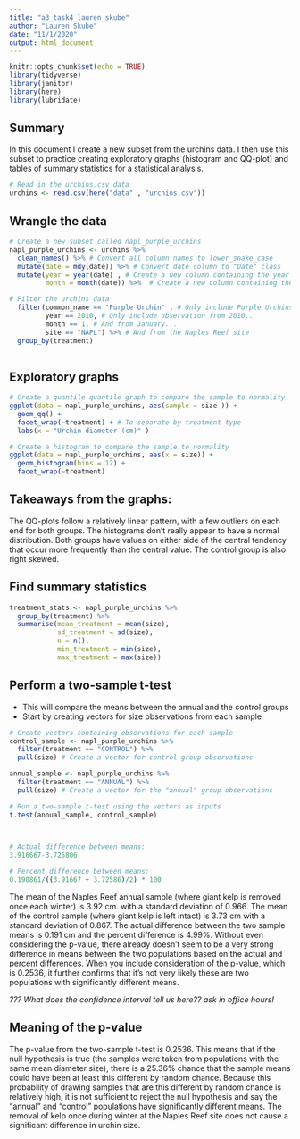 ```yaml
---
title: "a3_task4_lauren_skube"
author: "Lauren Skube"
date: "11/1/2020"
output: html_document
---
```


```r
knitr::opts_chunk$set(echo = TRUE)
library(tidyverse)
library(janitor)
library(here)
library(lubridate)
```

## Summary 
In this document I create a new subset from the urchins data. I then use this subset to practice creating exploratory graphs (histogram and QQ-plot) and tables of summary statistics for a statistical analysis. 

```r
# Read in the urchins.csv data 
urchins <- read.csv(here("data" , "urchins.csv"))
```

## Wrangle the data 

```r
# Create a new subset called napl_purple_urchins
napl_purple_urchins <- urchins %>% 
  clean_names() %>% # Convert all column names to lower_snake_case
  mutate(date = mdy(date)) %>% # Convert date column to "Date" class
  mutate(year = year(date) , # Create a new column containing the year
         month = month(date)) %>%  # Create a new column containing the month

# Filter the urchins data 
  filter(common_name == "Purple Urchin" , # Only include Purple Urchins
         year == 2010, # Only include observation from 2010..
         month == 1, # And from January...
         site == "NAPL") %>% # And from the Naples Reef site 
  group_by(treatment)
  
```

## Exploratory graphs 

```r
# Create a quantile-quantile graph to compare the sample to normality
ggplot(data = napl_purple_urchins, aes(sample = size )) + 
  geom_qq() + 
  facet_wrap(~treatment) + # To separate by treatment type
  labs(x = "Urchin diameter (cm)" )
```

```r
# Create a histogram to compare the sample to normality 
ggplot(data = napl_purple_urchins, aes(x = size)) + 
  geom_histogram(bins = 12) + 
  facet_wrap(~treatment) 
```

## Takeaways from the graphs:
The QQ-plots follow a relatively linear pattern, with a few outliers on each end for both groups. The histograms don't really appear to have a normal distribution. Both groups have values on either side of the central tendency that occur more frequently than the central value. The control group is also right skewed. 

## Find summary statistics 

```r
treatment_stats <- napl_purple_urchins %>% 
  group_by(treatment) %>% 
  summarise(mean_treatment = mean(size), 
            sd_treatment = sd(size), 
            n = n(), 
            min_treatment = min(size), 
            max_treatment = max(size))
```

## Perform a two-sample t-test 
- This will compare the means between the annual and the control groups
- Start by creating vectors for size observations from each sample

```r
# Create vectors containing observations for each sample 
control_sample <- napl_purple_urchins %>% 
  filter(treatment == "CONTROL") %>% 
  pull(size) # Create a vector for control group observations

annual_sample <- napl_purple_urchins %>% 
  filter(treatment == "ANNUAL") %>% 
  pull(size) # Create a vector for the "annual" group observations

# Run a two-sample t-test using the vectors as inputs
t.test(annual_sample, control_sample)

  
```

```r
# Actual difference between means: 
3.916667-3.725806

# Percent difference between means: 
0.190861/((3.91667 + 3.72586)/2) * 100
```


The mean of the Naples Reef annual sample (where giant kelp is removed once each winter) is 3.92 cm. with a standard deviation of 0.966. The mean of the control sample (where giant kelp is left intact) is 3.73 cm with a standard deviation of 0.867. The actual difference between the two sample means is 0.191 cm and the percent difference is 4.99%. Without even considering the p-value, there already doesn't seem to be a very strong difference in means between the two populations based on the actual and percent differences. When you include consideration of the p-value, which is 0.2536, it further confirms that it's not very likely these are two populations with significantly different means. 

*??? What does the confidence interval tell us here?? ask in office hours!*

## Meaning of the p-value

The p-value from the two-sample t-test is 0.2536. This means that if the null hypothesis is true (the samples were taken from populations with the same mean diameter size), there is a 25.36% chance that the sample means could have been at least this different by random chance. Because this probability of drawing samples that are this different by random chance is relatively high, it is not sufficient to reject the null hypothesis and say the "annual" and "control" populations have significantly different means. The removal of kelp once during winter at the Naples Reef site does not cause a significant difference in urchin size. 

 


